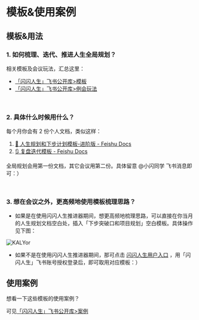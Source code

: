 # 模板&使用案例



## 模板&用法

### 1. 如何梳理、迭代、推进人生全局规划？

   相关模板及会议玩法，汇总这里：
   - [「闪闪人生」飞书公开库>模板](https://sunnylife.feishu.cn/wiki/wikcnoTHaqiPcRAxehvzky5oHBf)
   - [「闪闪人生」飞书公开库>例会玩法](https://sunnylife.feishu.cn/wiki/wikcn7HTgrH8318ImOoU97bDBpe?office_edit=1)


<br />

### 2. 具体什么时候用什么？

   每个月你会有 2 份个人文档，类似这样：
   1. [⁢‌⁢⁢⁣🎯 人生规划和下步计划模板-进阶版 - Feishu Docs](https://sunnylife.feishu.cn/wiki/wikcnjWl4c7OOygszq8mAavYcdb)
   2. [🔃 复盘迭代模板 - Feishu Docs](https://sunnylife.feishu.cn/wiki/VQcCwIZlKiLXXKkRQQqc7zSenxg)
   
   全局规划会用第一份文档，其它会议用第二份。具体留意 @小闪同学 飞书消息即可：）

<br />

### 3. 想在会议之外，更高频地使用模板梳理思路？

   - 如果是在使用闪闪人生推进器期间，想更高频地梳理思路，可以直接在你当月的人生规划文档空白处，插入「下步突破口和项目规划」空白模板。具体操作见下图：

   ![KALYor](https://cdn.sunnyhuang.net/share/KALYor.jpg/webp ':size=500')

   - 如果不是在使用闪闪人生推进器期间，那可点击 [闪闪人生用户入口](https://sunnylife42.com/documents/new) ，用「闪闪人生」飞书账号授权登录后，即可取用对应模板：）

## 使用案例

想看一下这些模板的使用案例？

可见[「闪闪人生」飞书公开库>案例](https://sunnylife.feishu.cn/wiki/wikcn3zFNwaV3hZ8NSpFtTbFBOp)
